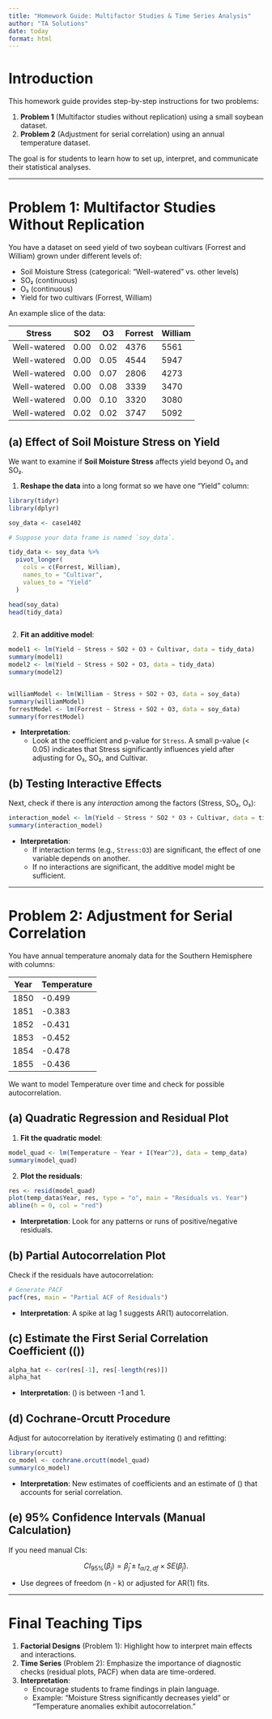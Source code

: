 ```yaml
---
title: "Homework Guide: Multifactor Studies & Time Series Analysis"
author: "TA Solutions"
date: today
format: html
---
```


# Introduction

This homework guide provides step-by-step instructions for two problems:

1. **Problem 1** (Multifactor studies without replication) using a small soybean dataset.
2. **Problem 2** (Adjustment for serial correlation) using an annual temperature dataset.

The goal is for students to learn how to set up, interpret, and communicate their statistical analyses.

---

# Problem 1: Multifactor Studies Without Replication

You have a dataset on seed yield of two soybean cultivars (Forrest and William) grown under different levels of:

- Soil Moisture Stress (categorical: "Well-watered" vs. other levels)
- SO₂ (continuous)
- O₃ (continuous)
- Yield for two cultivars (Forrest, William)

An example slice of the data:

| Stress        | SO2  | O3   | Forrest | William |
|---------------|------|------|---------|---------|
| Well-watered  | 0.00 | 0.02 | 4376    | 5561    |
| Well-watered  | 0.00 | 0.05 | 4544    | 5947    |
| Well-watered  | 0.00 | 0.07 | 2806    | 4273    |
| Well-watered  | 0.00 | 0.08 | 3339    | 3470    |
| Well-watered  | 0.00 | 0.10 | 3320    | 3080    |
| Well-watered  | 0.02 | 0.02 | 3747    | 5092    |

## (a) Effect of Soil Moisture Stress on Yield

We want to examine if **Soil Moisture Stress** affects yield beyond O₃ and SO₂.

1. **Reshape the data** into a long format so we have one "Yield" column:

```r
library(tidyr)
library(dplyr)

soy_data <- case1402

# Suppose your data frame is named `soy_data`.

tidy_data <- soy_data %>%
  pivot_longer(
    cols = c(Forrest, William),
    names_to = "Cultivar",
    values_to = "Yield"
  )

head(soy_data)
head(tidy_data)



```

2. **Fit an additive model**:

```r
model1 <- lm(Yield ~ Stress + SO2 + O3 + Cultivar, data = tidy_data)
summary(model1)
model2 <- lm(Yield ~ Stress + SO2 + O3, data = tidy_data)
summary(model2)


williamModel <- lm(William ~ Stress + SO2 + O3, data = soy_data)
summary(williamModel)
forrestModel <- lm(Forrest ~ Stress + SO2 + O3, data = soy_data)
summary(forrestModel)


```

- **Interpretation**:
  - Look at the coefficient and p-value for `Stress`. A small p-value (< 0.05) indicates that Stress significantly influences yield after adjusting for O₃, SO₂, and Cultivar.

## (b) Testing Interactive Effects

Next, check if there is any *interaction* among the factors (Stress, SO₂, O₃):

```r
interaction_model <- lm(Yield ~ Stress * SO2 * O3 + Cultivar, data = tidy_data)
summary(interaction_model)
```

- **Interpretation**:
  - If interaction terms (e.g., `Stress:O3`) are significant, the effect of one variable depends on another.
  - If no interactions are significant, the additive model might be sufficient.

---

# Problem 2: Adjustment for Serial Correlation

You have annual temperature anomaly data for the Southern Hemisphere with columns:

| Year | Temperature |
|------|------------|
| 1850 | -0.499     |
| 1851 | -0.383     |
| 1852 | -0.431     |
| 1853 | -0.452     |
| 1854 | -0.478     |
| 1855 | -0.436     |

We want to model Temperature over time and check for possible autocorrelation.

## (a) Quadratic Regression and Residual Plot

1. **Fit the quadratic model**:

```r
model_quad <- lm(Temperature ~ Year + I(Year^2), data = temp_data)
summary(model_quad)
```

2. **Plot the residuals**:

```r
res <- resid(model_quad)
plot(temp_data$Year, res, type = "o", main = "Residuals vs. Year")
abline(h = 0, col = "red")
```

- **Interpretation**: Look for any patterns or runs of positive/negative residuals.

## (b) Partial Autocorrelation Plot

Check if the residuals have autocorrelation:

```r
# Generate PACF
pacf(res, main = "Partial ACF of Residuals")
```

- **Interpretation**: A spike at lag 1 suggests AR(1) autocorrelation.

## (c) Estimate the First Serial Correlation Coefficient (\(\alpha\))

```r
alpha_hat <- cor(res[-1], res[-length(res)])
alpha_hat
```

- **Interpretation**: \(\alpha\) is between -1 and 1.

## (d) Cochrane-Orcutt Procedure

Adjust for autocorrelation by iteratively estimating \(\rho\) and refitting:

```r
library(orcutt)
co_model <- cochrane.orcutt(model_quad)
summary(co_model)
```

- **Interpretation**: New estimates of coefficients and an estimate of \(\rho\) that accounts for serial correlation.

## (e) 95% Confidence Intervals (Manual Calculation)

If you need manual CIs:

$$
CI_{95\%}(\beta_j) = \hat{\beta}_j \pm t_{\alpha/2,df}\times SE(\hat{\beta}_j).
$$

- Use degrees of freedom \(n - k\) or adjusted for AR(1) fits.

---

# Final Teaching Tips

1. **Factorial Designs** (Problem 1): Highlight how to interpret main effects and interactions.
2. **Time Series** (Problem 2): Emphasize the importance of diagnostic checks (residual plots, PACF) when data are time-ordered.
3. **Interpretation**:
   - Encourage students to frame findings in plain language.
   - Example: "Moisture Stress significantly decreases yield" or "Temperature anomalies exhibit autocorrelation."


